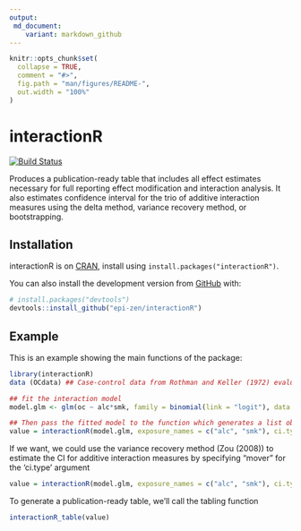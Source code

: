 ```yaml
---
output: 
 md_document:
    variant: markdown_github
---
```


```r
knitr::opts_chunk$set(
  collapse = TRUE,
  comment = "#>",
  fig.path = "man/figures/README-",
  out.width = "100%"
)
```

# interactionR

[![Build Status](https://travis-ci.com/epi-zen/interactionR.svg?branch=master)](https://travis-ci.com/epi-zen/interactionR)

Produces a publication-ready table that includes all effect estimates necessary for full reporting effect modification and interaction analysis. It also estimates confidence interval for the trio of additive interaction measures using the delta method, variance recovery method, or bootstrapping. 

## Installation
interactionR is on [CRAN](https://cran.r-project.org/package=interactionR), install using `install.packages("interactionR")`.

You can also install the development version from [GitHub](https://github.com/epi-zen/interactionR) with:

``` r
# install.packages("devtools")
devtools::install_github("epi-zen/interactionR")
```
## Example

This is an example showing the main functions of the package:

```r
library(interactionR)
data (OCdata) ## Case-control data from Rothman and Keller (1972) evaluating the joint effect of alcohol and smoking on oral cancer risk is included in the package (cited in Hosmer and Lemeshow (1992) and Zou (2008))

## fit the interaction model
model.glm <- glm(oc ~ alc*smk, family = binomial(link = "logit"), data = OCdata)

## Then pass the fitted model to the function which generates a list object of class 'interactionR'
value = interactionR(model.glm, exposure_names = c("alc", "smk"), ci.type = "delta", ci.level = 0.95, em = F, recode = F)
```

If we want, we could use the variance recovery method (Zou (2008)) to estimate the CI for additive interaction measures by specifying "mover" for the 'ci.type' argument

```r
value = interactionR(model.glm, exposure_names = c("alc", "smk"), ci.type = "mover", ci.level = 0.95, em = T, recode = F)
```


To generate a publication-ready table, we'll call the tabling function

```r
interactionR_table(value)

```

